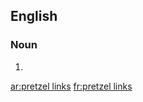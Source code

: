 
==English==

===Noun===
{{head|en|plural}}

# {{plural of|pretzel link|lang=en}}

[[ar:pretzel links]]
[[fr:pretzel links]]